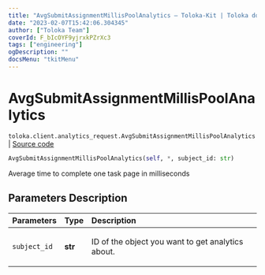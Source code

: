 ```yaml
---
title: "AvgSubmitAssignmentMillisPoolAnalytics — Toloka-Kit | Toloka documentation"
date: "2023-02-07T15:42:06.304345"
author: ["Toloka Team"]
coverId: F_bIcOYF9yjrxkPZrXc3
tags: ["engineering"]
ogDescription: ""
docsMenu: "tkitMenu"
---
```


# AvgSubmitAssignmentMillisPoolAnalytics
`toloka.client.analytics_request.AvgSubmitAssignmentMillisPoolAnalytics` | [Source code](https://github.com/Toloka/toloka-kit/blob/v1.1.3/src/client/analytics_request.py#L119)

```python
AvgSubmitAssignmentMillisPoolAnalytics(self, *, subject_id: str)
```

Average time to complete one task page in milliseconds

## Parameters Description

| Parameters | Type | Description |
| :----------| :----| :-----------|
`subject_id`|**str**|<p>ID of the object you want to get analytics about.</p>